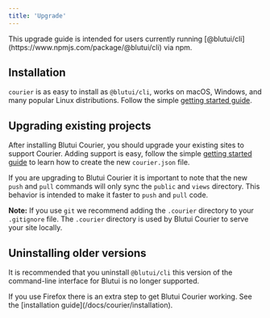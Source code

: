 ```yaml
---
title: 'Upgrade'
---
```


<Callout type="warning">
This upgrade guide is intended for users currently running [@blutui/cli](https://www.npmjs.com/package/@blutui/cli) via npm.
</Callout>

## Installation

`courier` is as easy to install as `@blutui/cli`, works on macOS, Windows, and many popular Linux distributions. Follow the simple [getting started guide](/docs/courier/getting-started).

## Upgrading existing projects

After installing Blutui Courier, you should upgrade your existing sites to support Courier. Adding support is easy, follow the simple [getting started guide](/docs/courier/getting-started) to learn how to create the new `courier.json` file.

If you are upgrading to Blutui Courier it is important to note that the new `push` and `pull` commands will only sync the `public` and `views` directory. This behavior is intended to make it faster to `push` and `pull` code.

**Note:** If you use `git` we recommend adding the `.courier` directory to your `.gitignore` file. The `.courier` directory is used by Blutui Courier to serve your site locally.

## Uninstalling older versions

It is recommended that you uninstall `@blutui/cli` this version of the command-line interface for Blutui is no longer supported.

<Callout>
If you use Firefox there is an extra step to get Blutui Courier working. See the [installation guide](/docs/courier/installation).
</Callout>
